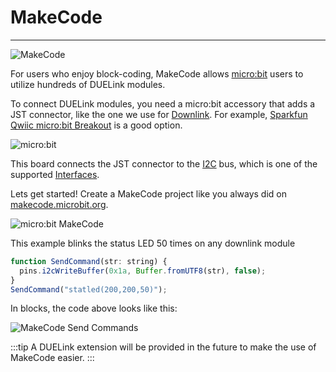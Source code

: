 # MakeCode

---

![MakeCode](pathname:///img/makecode.png)

For users who enjoy block-coding, MakeCode allows [micro:bit](../system/microbit) users to utilize hundreds of DUELink modules.

To connect DUELink modules, you need a micro:bit accessory that adds a JST connector, like the one we use for [Downlink](../interface/downlink). For example, [Sparkfun Qwiic micro:bit Breakout](https://www.sparkfun.com/sparkfun-qwiic-micro-bit-breakout.html) is a good option.

![micro:bit](pathname:///img/microbit-sparkfun-duelink.png)

This board connects the JST connector to the [I2C](../interface/i2c) bus, which is one of the supported [Interfaces](../interface/intro).

Lets get started! Create a MakeCode project like you always did on [makecode.microbit.org](https://makecode.microbit.org/).

![micro:bit MakeCode](pathname:///img/microbit-makecode.png)

This example blinks the status LED 50 times on any downlink module

```js
function SendCommand(str: string) {
  pins.i2cWriteBuffer(0x1a, Buffer.fromUTF8(str), false);
}
SendCommand("statled(200,200,50)");
```

In blocks, the code above looks like this:

![MakeCode Send Commands](pathname:///img/makecode-blocks.png)

:::tip
A DUELink extension will be provided in the future to make the use of MakeCode easier.
:::
